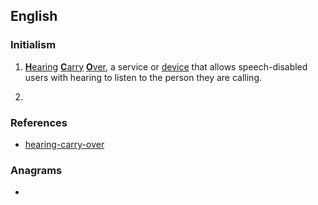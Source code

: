 ==English==

===Initialism===
{{rfc-header|Initialism}}
{{head|en|initialism}}

# [[hearing|'''H'''earing]] [[carry|'''C'''arry]] [[over|'''O'''ver]], a service or [[device]] that allows speech-disabled users with hearing to listen to the person they are calling.
# {{lb|en|astronomy}} {{initialism of|w:Harvard College Observatory|Harvard College Observatory|lang=en}}

===References===
* [http://www.myrelay.com/traditional-relay/hco-hearing-carry-over.en.html hearing-carry-over]

===Anagrams===
* {{anagrams|en|Cho|OCH|OHC|och}}